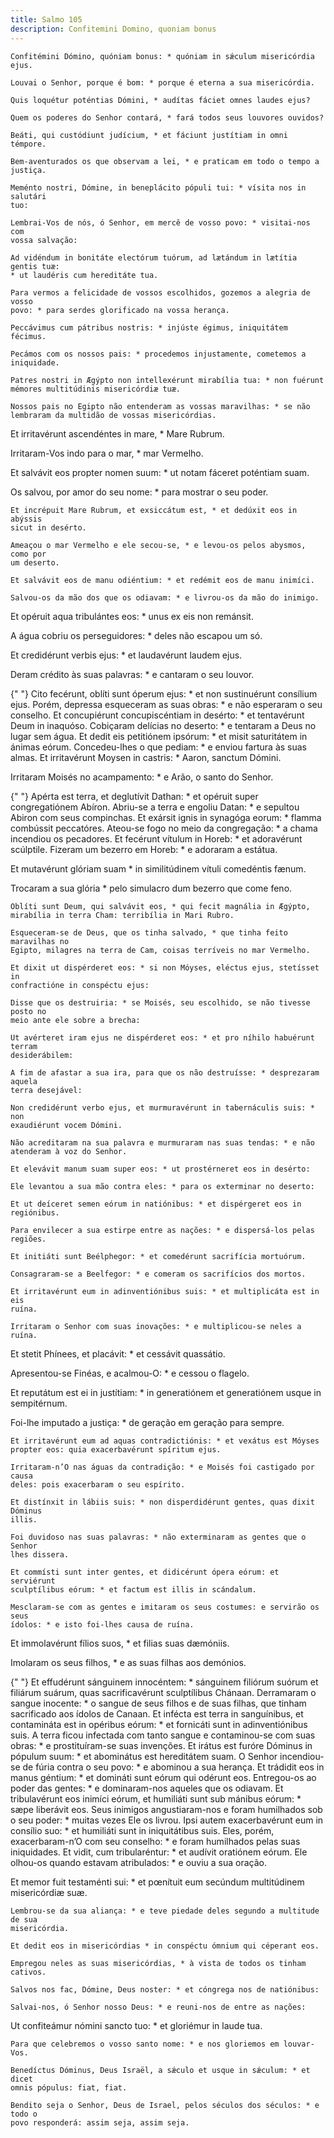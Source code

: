 ```yaml
---
title: Salmo 105
description: Confitemini Domino, quoniam bonus
---
```


<div class="side-by-side not-content">

    Confitémini Dómino, quóniam bonus: * quóniam in sǽculum misericórdia ejus.

    Louvai o Senhor, porque é bom: * porque é eterna a sua misericórdia.

    Quis loquétur poténtias Dómini, * audítas fáciet omnes laudes ejus?

    Quem os poderes do Senhor contará, * fará todos seus louvores ouvidos?

    Beáti, qui custódiunt judícium, * et fáciunt justítiam in omni témpore.

    Bem-aventurados os que observam a lei, * e praticam em todo o tempo a
    justiça.

    Meménto nostri, Dómine, in beneplácito pópuli tui: * vísita nos in salutári
    tuo:

    Lembrai-Vos de nós, ó Senhor, em mercê de vosso povo: * visitai-nos com
    vossa salvação:

    Ad vidéndum in bonitáte electórum tuórum, ad lætándum in lætítia gentis tuæ:
    * ut laudéris cum hereditáte tua.

    Para vermos a felicidade de vossos escolhidos, gozemos a alegria de vosso
    povo: * para serdes glorificado na vossa herança.

    Peccávimus cum pátribus nostris: * injúste égimus, iniquitátem fécimus.

    Pecámos com os nossos pais: * procedemos injustamente, cometemos a
    iniquidade.

    Patres nostri in Ægýpto non intellexérunt mirabília tua: * non fuérunt
    mémores multitúdinis misericórdiæ tuæ.

    Nossos pais no Egipto não entenderam as vossas maravilhas: * se não
    lembraram da multidão de vossas misericórdias.

Et irritavérunt ascendéntes in mare, \* Mare Rubrum.</span>

Irritaram-Vos indo para o mar, \* mar Vermelho.

  <span>
    Et salvávit eos propter nomen suum: * ut notam fáceret poténtiam suam.

Os salvou, por amor do seu nome: \* para mostrar o seu poder.

    Et incrépuit Mare Rubrum, et exsiccátum est, * et dedúxit eos in abýssis
    sicut in desérto.

    Ameaçou o mar Vermelho e ele secou-se, * e levou-os pelos abysmos, como por
    um deserto.

    Et salvávit eos de manu odiéntium: * et redémit eos de manu inimíci.

    Salvou-os da mão dos que os odiavam: * e livrou-os da mão do inimigo.

Et opéruit aqua tribulántes eos: \* unus ex eis non remánsit.</span>

A água cobriu os perseguidores: \* deles não escapou um só.

Et credidérunt verbis ejus: \* et laudavérunt laudem ejus.

Deram crédito às suas palavras: \* e cantaram o seu louvor.

{" "}
<span>
  Cito fecérunt, oblíti sunt óperum ejus: * et non sustinuérunt consílium ejus.
  Porém, depressa esqueceram as suas obras: * e não esperaram o seu conselho. Et
  concupiérunt concupiscéntiam in desérto: * et tentavérunt Deum in inaquóso.
  Cobiçaram delícias no deserto: * e tentaram a Deus no lugar sem água. Et dedit
  eis petitiónem ipsórum: * et misit saturitátem in ánimas eórum. Concedeu-lhes
  o que pediam: * e enviou fartura às suas almas.
</span>
Et irritavérunt Moysen in castris: * Aaron, sanctum Dómini.

Irritaram Moisés no acampamento: \* e Arão, o santo do Senhor.

{" "}
<span>
  Apérta est terra, et deglutívit Dathan: * et opéruit super congregatiónem
  Abíron. Abriu-se a terra e engoliu Datan: * e sepultou Abiron com seus
  compinchas. Et exársit ignis in synagóga eorum: * flamma combússit peccatóres.
  Ateou-se fogo no meio da congregação: * a chama incendiou os pecadores. Et
  fecérunt vítulum in Horeb: * et adoravérunt scúlptile.
</span>
Fizeram um bezerro em Horeb: * e adoraram a estátua.

  <span>
    Et mutavérunt glóriam suam * in similitúdinem vítuli comedéntis fænum.

Trocaram a sua glória \* pelo simulacro dum bezerro que come feno.

    Oblíti sunt Deum, qui salvávit eos, * qui fecit magnália in Ægýpto,
    mirabília in terra Cham: terribília in Mari Rubro.

    Esqueceram-se de Deus, que os tinha salvado, * que tinha feito maravilhas no
    Egipto, milagres na terra de Cam, coisas terríveis no mar Vermelho.

    Et dixit ut dispérderet eos: * si non Móyses, eléctus ejus, stetísset in
    confractióne in conspéctu ejus:

    Disse que os destruiria: * se Moisés, seu escolhido, se não tivesse posto no
    meio ante ele sobre a brecha:

    Ut avérteret iram ejus ne dispérderet eos: * et pro níhilo habuérunt terram
    desiderábilem:

    A fim de afastar a sua ira, para que os não destruísse: * desprezaram aquela
    terra desejável:

    Non credidérunt verbo ejus, et murmuravérunt in tabernáculis suis: * non
    exaudiérunt vocem Dómini.

    Não acreditaram na sua palavra e murmuraram nas suas tendas: * e não
    atenderam à voz do Senhor.

    Et elevávit manum suam super eos: * ut prostérneret eos in desérto:

    Ele levantou a sua mão contra eles: * para os exterminar no deserto:

    Et ut deíceret semen eórum in natiónibus: * et dispérgeret eos in
    regiónibus.

    Para envilecer a sua estirpe entre as nações: * e dispersá-los pelas
    regiões.

    Et initiáti sunt Beélphegor: * et comedérunt sacrifícia mortuórum.

    Consagraram-se a Beelfegor: * e comeram os sacrifícios dos mortos.

    Et irritavérunt eum in adinventiónibus suis: * et multiplicáta est in eis
    ruína.

    Irritaram o Senhor com suas inovações: * e multiplicou-se neles a ruína.

Et stetit Phínees, et placávit: \* et cessávit quassátio.</span>

Apresentou-se Finéas, e acalmou-O: \* e cessou o flagelo.

  <span>
    Et reputátum est ei in justítiam: * in generatiónem et generatiónem usque in
    sempitérnum.

Foi-lhe imputado a justiça: \* de geração em geração para sempre.

    Et irritavérunt eum ad aquas contradictiónis: * et vexátus est Móyses
    propter eos: quia exacerbavérunt spíritum ejus.

    Irritaram-n’O nas águas da contradição: * e Moisés foi castigado por causa
    deles: pois exacerbaram o seu espírito.

    Et distínxit in lábiis suis: * non disperdidérunt gentes, quas dixit Dóminus
    illis.

    Foi duvidoso nas suas palavras: * não exterminaram as gentes que o Senhor
    lhes dissera.

    Et commísti sunt inter gentes, et didicérunt ópera eórum: et serviérunt
    sculptílibus eórum: * et factum est illis in scándalum.

    Mesclaram-se com as gentes e imitaram os seus costumes: e servirão os seus
    ídolos: * e isto foi-lhes causa de ruína.

Et immolavérunt fílios suos, \* et filias suas dæmóniis.</span>

Imolaram os seus filhos, \* e as suas filhas aos demónios.

{" "}
<span>
  Et effudérunt sánguinem innocéntem: * sánguinem filiórum suórum et filiárum
  suárum, quas sacrificavérunt sculptílibus Chánaan. Derramaram o sangue
  inocente: * o sangue de seus filhos e de suas filhas, que tinham sacrificado
  aos ídolos de Canaan. Et infécta est terra in sanguínibus, et contamináta est
  in opéribus eórum: * et fornicáti sunt in adinventiónibus suis. A terra ficou
  infectada com tanto sangue e contaminou-se com suas obras: * e prostituíram-se
  suas invenções. Et irátus est furóre Dóminus in pópulum suum: * et abominátus
  est hereditátem suam. O Senhor incendiou-se de fúria contra o seu povo: * e
  abominou a sua herança. Et trádidit eos in manus géntium: * et domináti sunt
  eórum qui odérunt eos. Entregou-os ao poder das gentes: * e dominaram-nos
  aqueles que os odiavam. Et tribulavérunt eos inimíci eórum, et humiliáti sunt
  sub mánibus eórum: * sæpe liberávit eos. Seus inimigos angustiaram-nos e foram
  humilhados sob o seu poder: * muitas vezes Ele os livrou. Ipsi autem
  exacerbavérunt eum in consílio suo: * et humiliáti sunt in iniquitátibus suis.
  Eles, porém, exacerbaram-n’O com seu conselho: * e foram humilhados pelas suas
  iniquidades. Et vidit, cum tribularéntur: * et audívit oratiónem eórum.
</span>
Ele olhou-os quando estavam atribulados: * e ouviu a sua oração.

  <span>
    Et memor fuit testaménti sui: * et pœnítuit eum secúndum multitúdinem
    misericórdiæ suæ.
 
    Lembrou-se da sua aliança: * e teve piedade deles segundo a multitude de sua
    misericórdia.
 
    Et dedit eos in misericórdias * in conspéctu ómnium qui céperant eos.
 
    Empregou neles as suas misericórdias, * à vista de todos os tinham cativos.
 
    Salvos nos fac, Dómine, Deus noster: * et cóngrega nos de natiónibus:
 
    Salvai-nos, ó Senhor nosso Deus: * e reuni-nos de entre as nações:

Ut confiteámur nómini sancto tuo: \* et gloriémur in laude tua.

    Para que celebremos o vosso santo nome: * e nos gloriemos em louvar-Vos.

    Benedíctus Dóminus, Deus Israël, a sǽculo et usque in sǽculum: * et dicet
    omnis pópulus: fiat, fiat.

    Bendito seja o Senhor, Deus de Israel, pelos séculos dos séculos: * e todo o
    povo responderá: assim seja, assim seja.

</div>

